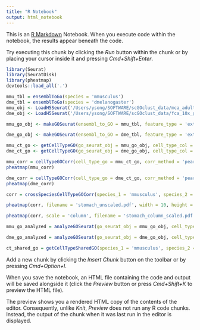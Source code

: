 ```yaml
---
title: "R Notebook"
output: html_notebook
---
```


This is an [R Markdown](http://rmarkdown.rstudio.com) Notebook. When you execute code within the notebook, the results appear beneath the code. 

Try executing this chunk by clicking the *Run* button within the chunk or by placing your cursor inside it and pressing *Cmd+Shift+Enter*. 

```r
library(Seurat)
library(SeuratDisk)
library(pheatmap)
devtools::load_all('.')

```
```r
mmu_tbl = ensemblToGo(species = 'mmusculus')
dme_tbl = ensemblToGo(species = 'dmelanogaster')
mmu_obj <- LoadH5Seurat('/Users/ysong/SOFTWARE/scGOclust_data/mca_adult_stomach_counts.h5seurat')
dme_obj <- LoadH5Seurat('/Users/ysong/SOFTWARE/scGOclust_data/fca_10x_gut_cleaned_cell_types.h5seurat')

```

```r
mmu_go_obj <- makeGOSeurat(ensembl_to_GO = mmu_tbl, feature_type = 'external_gene_name', seurat_obj = mmu_obj)

dme_go_obj <- makeGOSeurat(ensembl_to_GO = dme_tbl, feature_type = 'external_gene_name', seurat_obj = dme_obj)

```

```r
mmu_ct_go <- getCellTypeGO(go_seurat_obj = mmu_go_obj, cell_type_col = 'cell_type_annotation_broad')
dme_ct_go <- getCellTypeGO(go_seurat_obj = dme_go_obj, cell_type_col = 'annotation')

```


```r
mmu_corr = cellTypeGOCorr(cell_type_go = mmu_ct_go, corr_method = 'pearson')
pheatmap(mmu_corr)
```

```r
dme_corr = cellTypeGOCorr(cell_type_go = dme_ct_go, corr_method = 'pearson')
pheatmap(dme_corr)
```

```r

corr = crossSpeciesCellTypeGOCorr(species_1 = 'mmusculus', species_2 = 'dmelanogaster', cell_type_go_sp1 = mmu_ct_go, cell_type_go_sp2 = dme_ct_go, corr_method = 'pearson')

```
```r
pheatmap(corr, filename = 'stomach_unscaled.pdf', width = 10, height = 7)

pheatmap(corr, scale = 'column', filename = 'stomach_column_scaled.pdf', width = 10, height = 7)

```

```r
mmu_go_analyzed = analyzeGOSeurat(go_seurat_obj = mmu_go_obj, cell_type_col = 'cell_type_annotation_broad')
```
```r
dme_go_analyzed = analyzeGOSeurat(go_seurat_obj = dme_go_obj, cell_type_col = 'annotation')

```

```r
ct_shared_go = getCellTypeSharedGO(species_1 = 'mmusculus', species_2 = 'dmelanogaster', analyzed_go_seurat_sp1 = mmu_go_analyzed, analyzed_go_seurat_sp2 = dme_go_analyzed, cell_type_col_sp1 = 'cell_type_annotation_broad', cell_type_col_sp2 = 'annotation')
```



Add a new chunk by clicking the *Insert Chunk* button on the toolbar or by pressing *Cmd+Option+I*.


When you save the notebook, an HTML file containing the code and output will be saved alongside it (click the *Preview* button or press *Cmd+Shift+K* to preview the HTML file). 

The preview shows you a rendered HTML copy of the contents of the editor. Consequently, unlike *Knit*, *Preview* does not run any R code chunks. Instead, the output of the chunk when it was last run in the editor is displayed.

